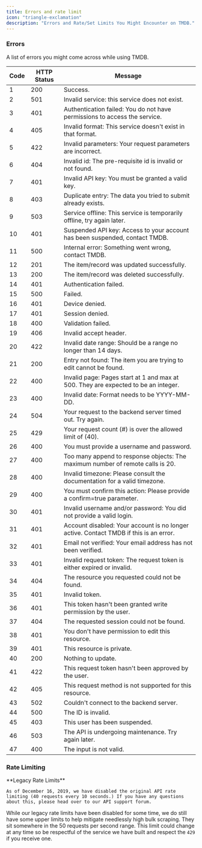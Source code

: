 ```yaml
---
title: Errors and rate limit
icon: "triangle-exclamation"
description: "Errors and Rate/Set Limits You Might Encounter on TMDB."
---
```


### Errors

A list of errors you might come across while using TMDB.

| Code | HTTP Status | Message                                                                               |
| ---- | ----------- | ------------------------------------------------------------------------------------- |
| 1    | 200         | Success.                                                                              |
| 2    | 501         | Invalid service: this service does not exist.                                         |
| 3    | 401         | Authentication failed: You do not have permissions to access the service.             |
| 4    | 405         | Invalid format: This service doesn't exist in that format.                            |
| 5    | 422         | Invalid parameters: Your request parameters are incorrect.                            |
| 6    | 404         | Invalid id: The pre-requisite id is invalid or not found.                             |
| 7    | 401         | Invalid API key: You must be granted a valid key.                                     |
| 8    | 403         | Duplicate entry: The data you tried to submit already exists.                         |
| 9    | 503         | Service offline: This service is temporarily offline, try again later.                |
| 10   | 401         | Suspended API key: Access to your account has been suspended, contact TMDB.           |
| 11   | 500         | Internal error: Something went wrong, contact TMDB.                                   |
| 12   | 201         | The item/record was updated successfully.                                             |
| 13   | 200         | The item/record was deleted successfully.                                             |
| 14   | 401         | Authentication failed.                                                                |
| 15   | 500         | Failed.                                                                               |
| 16   | 401         | Device denied.                                                                        |
| 17   | 401         | Session denied.                                                                       |
| 18   | 400         | Validation failed.                                                                    |
| 19   | 406         | Invalid accept header.                                                                |
| 20   | 422         | Invalid date range: Should be a range no longer than 14 days.                         |
| 21   | 200         | Entry not found: The item you are trying to edit cannot be found.                     |
| 22   | 400         | Invalid page: Pages start at 1 and max at 500. They are expected to be an integer.    |
| 23   | 400         | Invalid date: Format needs to be YYYY-MM-DD.                                          |
| 24   | 504         | Your request to the backend server timed out. Try again.                              |
| 25   | 429         | Your request count (#) is over the allowed limit of (40).                             |
| 26   | 400         | You must provide a username and password.                                             |
| 27   | 400         | Too many append to response objects: The maximum number of remote calls is 20.        |
| 28   | 400         | Invalid timezone: Please consult the documentation for a valid timezone.              |
| 29   | 400         | You must confirm this action: Please provide a confirm=true parameter.                |
| 30   | 401         | Invalid username and/or password: You did not provide a valid login.                  |
| 31   | 401         | Account disabled: Your account is no longer active. Contact TMDB if this is an error. |
| 32   | 401         | Email not verified: Your email address has not been verified.                         |
| 33   | 401         | Invalid request token: The request token is either expired or invalid.                |
| 34   | 404         | The resource you requested could not be found.                                        |
| 35   | 401         | Invalid token.                                                                        |
| 36   | 401         | This token hasn't been granted write permission by the user.                          |
| 37   | 404         | The requested session could not be found.                                             |
| 38   | 401         | You don't have permission to edit this resource.                                      |
| 39   | 401         | This resource is private.                                                             |
| 40   | 200         | Nothing to update.                                                                    |
| 41   | 422         | This request token hasn't been approved by the user.                                  |
| 42   | 405         | This request method is not supported for this resource.                               |
| 43   | 502         | Couldn't connect to the backend server.                                               |
| 44   | 500         | The ID is invalid.                                                                    |
| 45   | 403         | This user has been suspended.                                                         |
| 46   | 503         | The API is undergoing maintenance. Try again later.                                   |
| 47   | 400         | The input is not valid.                                                               |

### Rate Limiting

<Note>
    **Legacy Rate Limits**

    As of December 16, 2019, we have disabled the original API rate limiting (40 requests every 10 seconds.) If you have any questions about this, please head over to our API support forum.

</Note>

While our legacy rate limits have been disabled for some time, we do still have some upper limits to help mitigate needlessly high bulk scraping. They sit somewhere in the 50 requests per second range. This limit could change at any time so be respectful of the service we have built and respect the `429` if you receive one.
